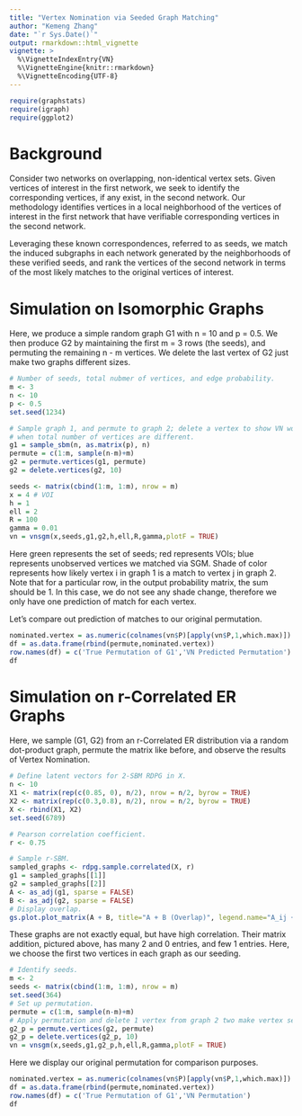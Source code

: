 ```yaml
---
title: "Vertex Nomination via Seeded Graph Matching"
author: "Kemeng Zhang"
date: "`r Sys.Date()`"
output: rmarkdown::html_vignette
vignette: >
  %\VignetteIndexEntry{VN}
  %\VignetteEngine{knitr::rmarkdown}
  %\VignetteEncoding{UTF-8}
---
```


```r
require(graphstats)
require(igraph)
require(ggplot2)
```


# Background

Consider two networks on overlapping, non-identical vertex sets. Given vertices of interest in the first network, we seek to identify the corresponding vertices, if any exist, in the second network. Our methodology identifies vertices in a local neighborhood of the vertices of interest in the first network that have verifiable corresponding vertices in the second network. 

Leveraging these known correspondences, referred to as seeds, we match the induced subgraphs in each network generated by the neighborhoods of these verified seeds, and rank the vertices of the second network in terms of the most likely matches to the original vertices of interest.


# Simulation on Isomorphic Graphs

Here, we produce a simple random graph G1 with n = 10 and p = 0.5. We then produce G2 by maintaining the first m = 3 rows (the seeds), and permuting the remaining n - m vertices. We delete the last vertex of G2 just make two graphs different sizes.

```r

# Number of seeds, total nubmer of vertices, and edge probability.
m <- 3
n <- 10
p <- 0.5
set.seed(1234)

# Sample graph 1, and permute to graph 2; delete a vertex to show VN works
# when total number of vertices are different.
g1 = sample_sbm(n, as.matrix(p), n)
permute = c(1:m, sample(n-m)+m)
g2 = permute.vertices(g1, permute)
g2 = delete.vertices(g2, 10)

seeds <- matrix(cbind(1:m, 1:m), nrow = m)
x = 4 # VOI
h = 1
ell = 2
R = 100
gamma = 0.01
vn = vnsgm(x,seeds,g1,g2,h,ell,R,gamma,plotF = TRUE)
```

Here green represents the set of seeds; red represents VOIs; blue represents unobserved vertices we matched via SGM. Shade of color represents how likely vertex i in graph 1 is a match to vertex j in graph 2. Note that for a particular row, in the output probability matrix, the sum should be 1. In this case, we do not see any shade change, therefore we only have one prediction of match for each vertex.

Let's compare out prediction of matches to our original permutation.
```r
nominated.vertex = as.numeric(colnames(vn$P)[apply(vn$P,1,which.max)])
df = as.data.frame(rbind(permute,nominated.vertex))
row.names(df) = c('True Permutation of G1','VN Predicted Permutation')
df
```

# Simulation on r-Correlated ER Graphs

Here, we sample (G1, G2) from an r-Correlated ER distribution via a random dot-product graph, permute the matrix like before, and observe the results of Vertex Nomination.

```r
# Define latent vectors for 2-SBM RDPG in X.
n <- 10
X1 <- matrix(rep(c(0.85, 0), n/2), nrow = n/2, byrow = TRUE)
X2 <- matrix(rep(c(0.3,0.8), n/2), nrow = n/2, byrow = TRUE)
X <- rbind(X1, X2)
set.seed(6789)

# Pearson correlation coefficient.
r <- 0.75

# Sample r-SBM.
sampled_graphs <- rdpg.sample.correlated(X, r)
g1 = sampled_graphs[[1]]
g2 = sampled_graphs[[2]]
A <- as_adj(g1, sparse = FALSE)
B <- as_adj(g2, sparse = FALSE)
# Display overlap.
gs.plot.plot_matrix(A + B, title="A + B (Overlap)", legend.name="A_ij + B_ij")
```

These graphs are not exactly equal, but have high correlation. Their matrix addition, pictured above, has many 2 and 0 entries, and few 1 entries. Here, we choose the first two vertices in each graph as our seeding.

```r

# Identify seeds.
m <- 2
seeds <- matrix(cbind(1:m, 1:m), nrow = m)
set.seed(364)
# Set up permutation.
permute = c(1:m, sample(n-m)+m)
# Apply permutation and delete 1 vertex from graph 2 two make vertex set size different for two graphs.
g2_p = permute.vertices(g2, permute)
g2_p = delete.vertices(g2_p, 10)
vn = vnsgm(x,seeds,g1,g2_p,h,ell,R,gamma,plotF = TRUE)
```

Here we display our original permutation for comparison purposes.
```r
nominated.vertex = as.numeric(colnames(vn$P)[apply(vn$P,1,which.max)])
df = as.data.frame(rbind(permute,nominated.vertex))
row.names(df) = c('True Permutation of G1','VN Permutation')
df
```








